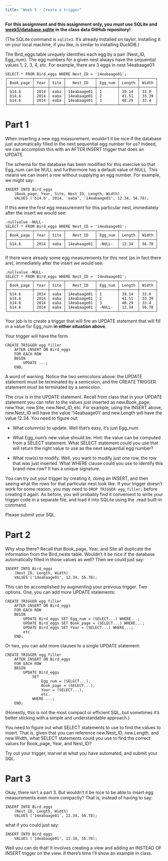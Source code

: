 ```yaml
---
title: "Week 5 - Create a trigger"
---
```


**For this assignment and this assignment only, you *must* use SQLite and [week5/database.sqlite](https://github.com/UCSB-Library-Research-Data-Services/bren-meds213-spring-2024-class-data/tree/main/week5) in the class data GitHub repository!**

(The SQLite command is `sqlite3`. It's already installed on taylor. Installing it on your local machine, if you like, is similar to installing DuckDB.)

The Bird_eggs table uniquely identifies each egg by a pair (Nest_ID, Egg_num). The egg numbers for a given nest always have the sequential values 1, 2, 3, 4, etc. For example, there are 3 eggs in nest 14eabaage01:

```         
SELECT * FROM Bird_eggs WHERE Nest_ID = '14eabaage01';
┌───────────┬──────┬──────┬─────────────┬─────────┬────────┬───────┐
│ Book_page │ Year │ Site │   Nest_ID   │ Egg_num │ Length │ Width │
├───────────┼──────┼──────┼─────────────┼─────────┼────────┼───────┤
│ b14.6     │ 2014 │ eaba │ 14eabaage01 │ 1       │ 39.14  │ 33.0  │
│ b14.6     │ 2014 │ eaba │ 14eabaage01 │ 2       │ 41.51  │ 33.39 │
│ b14.6     │ 2014 │ eaba │ 14eabaage01 │ 3       │ 48.29  │ 33.4  │
└───────────┴──────┴──────┴─────────────┴─────────┴────────┴───────┘
```

# Part 1

When inserting a new egg measurement, wouldn't it be nice if the database just automatically filled in the next sequential egg number for us? Indeed, we can accomplish this with an AFTER INSERT trigger that does an UPDATE.

The schema for the database has been modified for this exercise so that Egg_num can be NULL and furthermore has a default value of NULL. This means we can insert a row without supplying an egg number. For example, we might say:

```         
INSERT INTO Bird_eggs
    (Book_page, Year, Site, Nest_ID, Length, Width)
    VALUES ('b14.6', 2014, 'eaba', '14eabaage01', 12.34, 56.78);
```

If this were the first egg measurement for this particular nest, immediately after the insert we would see:

```         
.nullvalue -NULL-
SELECT * FROM Bird_eggs WHERE Nest_ID = '14eabaage01';
┌───────────┬──────┬──────┬─────────────┬─────────┬────────┬───────┐
│ Book_page │ Year │ Site │   Nest_ID   │ Egg_num │ Length │ Width │
├───────────┼──────┼──────┼─────────────┼─────────┼────────┼───────┤
│ b14.6     │ 2014 │ eaba │ 14eabaage01 │ -NULL-  │ 12.34  │ 56.78 │
└───────────┴──────┴──────┴─────────────┴─────────┴────────┴───────┘
```

If there were already some egg measurements for this nest (as in fact there are), immediately after the insert we would see:

```         
.nullvalue -NULL-
SELECT * FROM Bird_eggs WHERE Nest_ID = '14eabaage01';
┌───────────┬──────┬──────┬─────────────┬─────────┬────────┬───────┐
│ Book_page │ Year │ Site │   Nest_ID   │ Egg_num │ Length │ Width │
├───────────┼──────┼──────┼─────────────┼─────────┼────────┼───────┤
│ b14.6     │ 2014 │ eaba │ 14eabaage01 │ 1       │ 39.14  │ 33.0  │
│ b14.6     │ 2014 │ eaba │ 14eabaage01 │ 2       │ 41.51  │ 33.39 │
│ b14.6     │ 2014 │ eaba │ 14eabaage01 │ 3       │ 48.29  │ 33.4  │
│ b14.6     │ 2014 │ eaba │ 14eabaage01 │ -NULL-  │ 12.34  │ 56.78 │
└───────────┴──────┴──────┴─────────────┴─────────┴────────┴───────┘
```

Your job is to create a trigger that will fire an UPDATE statement that will fill in a value for Egg_num **in either situation above**.

Your trigger will have the form

```         
CREATE TRIGGER egg_filler
    AFTER INSERT ON Bird_eggs
    FOR EACH ROW
    BEGIN
        UPDATE ...;
    END;
```

A word of warning. Notice the two semicolons above: the UPDATE statement must be terminated by a semicolon, and the CREATE TRIGGER statement must be terminated by a semicolon.

The crux is in the UPDATE statement. Recall from class that in your UPDATE statement you can refer to the values just inserted as new.Book_page, new.Year, new.Site, new.Nest_ID, etc. For example, using the INSERT above, new.Nest_ID will have the value '14eabaage01' and new.Length will have the value 12.34. You need to figure out:

-   What column(s) to update. Well that's easy, it's just Egg_num.

-   What Egg_num's new value should be. Hint: the value can be computed from a SELECT statement. What SELECT statement could you use that will return the right value to use as the next sequential egg number?

-   What row(s) to modify. Well, you want to modify just one row, the row that was just inserted. What WHERE clause could you use to identify this brand-new row? It has a unique signature.

You can try out your trigger by creating it, doing an INSERT, and then seeing what the rows for that particular nest look like. If your trigger doesn't work for some reason, you may need to `DROP TRIGGER egg_filler;` before creating it again. As before, you will probably find it convenient to write your trigger code in a separate file, and load it into SQLite using the .read built-in command.

Please submit your SQL.

# Part 2

Why stop there? Recall that Book_page, Year, and Site all duplicate the information from the Bird_nests table. Wouldn't it be nice if the database automatically filled in those values as well? Then we could just say:

```         
INSERT INTO Bird_eggs
    (Nest_ID, Length, Width)
    VALUES ('14eabaage01', 12.34, 56.78);
```

This can be accomplished by augmenting your previous trigger. Two options. One, you can add more UPDATE statements:

```         
CREATE TRIGGER egg_filler
    AFTER INSERT ON Bird_eggs
    FOR EACH ROW
    BEGIN
        UPDATE Bird_eggs SET Egg_num = (SELECT...) WHERE...;
        UPDATE Bird_eggs SET Book_page = (SELECT...) WHERE...;
        UPDATE Bird_eggs SET Year = (SELECT...) WHERE...;
        etc.
    END;
```

Or two, you can add more clauses to a single UPDATE statement:

```         
CREATE TRIGGER egg_filler
    AFTER INSERT ON Bird_eggs
    FOR EACH ROW
    BEGIN
        UPDATE Bird_eggs
            SET
                Egg_num = (SELECT...),
                Book_page = (SELECT...),
                Year = (SELECT...),
                etc.
            WHERE ...;
    END;
```

(Honestly, this is not the most compact or efficient SQL, but sometimes it's better sticking with a simple and understandable approach.)

You need to figure out what SELECT statements to use to find the values to insert. That is, given that you can reference new.Nest_ID, new.Length, and new.Width, what SELECT statements could you use to find the correct values for Book_page, Year, and Nest_ID?

Try out your trigger, marvel at what you have automated, and submit your SQL.

# Part 3

Okay, there isn't a part 3. But wouldn't it be nice to be able to insert egg measurements even more compactly? That is, instead of having to say:

```         
INSERT INTO Bird_eggs
    (Nest_ID, Length, Width)
    VALUES ('14eabaage01', 12.34, 56.78);
```

what if you could just say:

```         
INSERT INTO Bird_eggs
    VALUES ('14eabaage01', 12.34, 56.78);
```

Well you can do that! It involves creating a view and adding an INSTEAD OF INSERT trigger on the view. If there's time I'll show an example in class.
